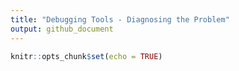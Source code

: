 ```yaml
---
title: "Debugging Tools - Diagnosing the Problem"
output: github_document
---
```


```r
knitr::opts_chunk$set(echo = TRUE)
```

## 